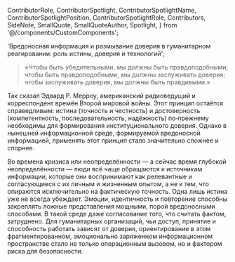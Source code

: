   ContributorRole,
  ContributorSpotlight,
  ContributorSpotlightName,
  ContributorSpotlightPosition,
  ContributorSpotlightRole,
  Contributors,
  SideNote,
  SmallQuote,
  SmallQuoteAuthor,
  Spotlight,
} from '@/components/CustomComponents';

  'Вредоносная информация и размывание доверия в гуманитарном реагировании: роль истины, доверия и технологий';

> «Чтобы быть убедительными, мы должны быть правдоподобными; чтобы быть правдоподобными, мы должны заслуживать доверия; чтобы заслуживать доверия, мы должны быть правдивыми.»

Так сказал Эдвард Р. Мерроу, американский радиоведущий и корреспондент времён Второй мировой войны. Этот принцип остаётся справедливым: истина (точность и честность) и достоверность (компетентность, последовательность, надёжность) по‑прежнему необходимы для формирования институционального доверия. Однако в нынешней информационной среде, формируемой вредоносной информацией, применять этот принцип стало значительно сложнее и спорнее.

Во времена кризиса или неопределённости — а сейчас время глубокой неопределённости — люди всё чаще обращаются к источникам информации, которые они воспринимают как релевантные и согласующиеся с их личным и жизненным опытом, а не к тем, что опираются исключительно на фактическую точность. Одна лишь истина уже не всегда убеждает. Эмоции, идентичность и повторение способны закреплять ложные представления мощными, порой вредоносными способами. В такой среде даже согласование того, что считать фактом, затруднено. Для гуманитарных организаций, чьи доступ, принятие и способность работать зависят от доверия, ориентирование в этом фрагментированном, эмоционально заряженном информационном пространстве стало не только операционным вызовом, но и фактором риска для безопасности.
